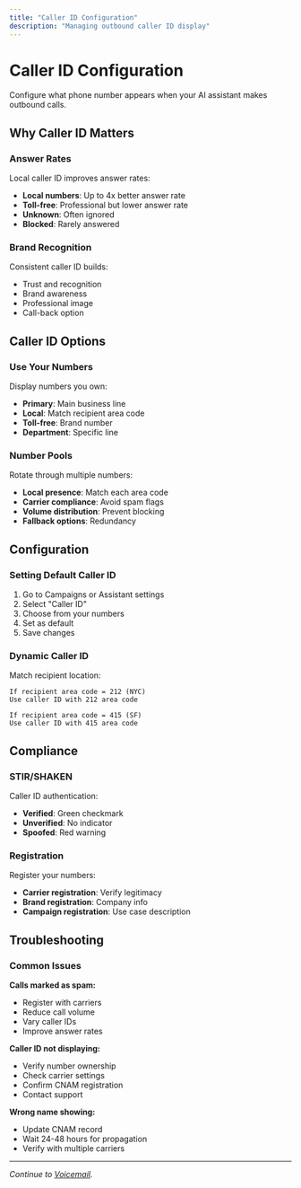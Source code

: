 ```yaml
---
title: "Caller ID Configuration"
description: "Managing outbound caller ID display"
---
```


# Caller ID Configuration

Configure what phone number appears when your AI assistant makes outbound calls.

## Why Caller ID Matters

### Answer Rates

Local caller ID improves answer rates:

- **Local numbers**: Up to 4x better answer rate
- **Toll-free**: Professional but lower answer rate
- **Unknown**: Often ignored
- **Blocked**: Rarely answered

### Brand Recognition

Consistent caller ID builds:

- Trust and recognition
- Brand awareness
- Professional image
- Call-back option

## Caller ID Options

### Use Your Numbers

Display numbers you own:

- **Primary**: Main business line
- **Local**: Match recipient area code
- **Toll-free**: Brand number
- **Department**: Specific line

### Number Pools

Rotate through multiple numbers:

- **Local presence**: Match each area code
- **Carrier compliance**: Avoid spam flags
- **Volume distribution**: Prevent blocking
- **Fallback options**: Redundancy

## Configuration

### Setting Default Caller ID

1. Go to Campaigns or Assistant settings
2. Select "Caller ID"
3. Choose from your numbers
4. Set as default
5. Save changes

### Dynamic Caller ID

Match recipient location:

```
If recipient area code = 212 (NYC)
Use caller ID with 212 area code

If recipient area code = 415 (SF)
Use caller ID with 415 area code
```

## Compliance

### STIR/SHAKEN

Caller ID authentication:

- **Verified**: Green checkmark
- **Unverified**: No indicator
- **Spoofed**: Red warning

### Registration

Register your numbers:

- **Carrier registration**: Verify legitimacy
- **Brand registration**: Company info
- **Campaign registration**: Use case description

## Troubleshooting

### Common Issues

**Calls marked as spam:**
- Register with carriers
- Reduce call volume
- Vary caller IDs
- Improve answer rates

**Caller ID not displaying:**
- Verify number ownership
- Check carrier settings
- Confirm CNAM registration
- Contact support

**Wrong name showing:**
- Update CNAM record
- Wait 24-48 hours for propagation
- Verify with multiple carriers

---

*Continue to [Voicemail](/docs/outbound-calls/voicemail).*
